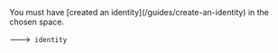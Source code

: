 <Step title="Create an identity">
  You must have [created an identity](/guides/create-an-identity)
  in the chosen space.
  
  ---> `identity`
</Step>
